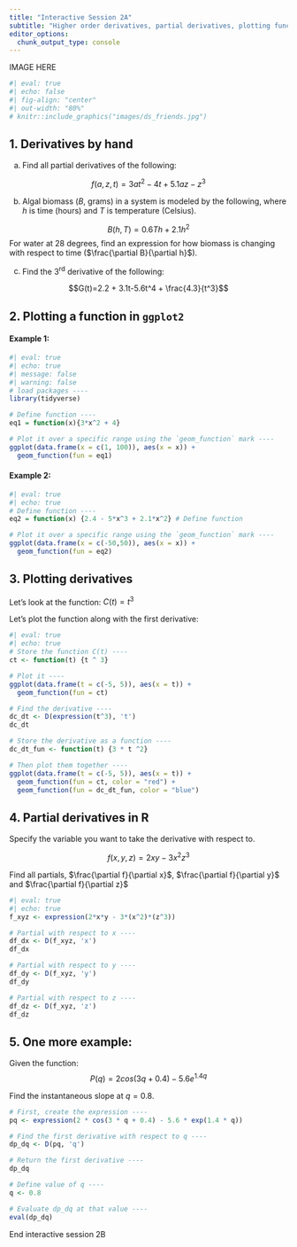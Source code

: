 ```yaml
---
title: "Interactive Session 2A"
subtitle: "Higher order derivatives, partial derivatives, plotting functions in ggplot"
editor_options: 
  chunk_output_type: console
---
```


::: {.center-text}
IMAGE HERE
:::

```r
#| eval: true 
#| echo: false
#| fig-align: "center"
#| out-width: "80%" 
# knitr::include_graphics("images/ds_friends.jpg")
```

<!-- :::{.gray-text .center-text} -->
<!-- *Artwork by [Allison Horst](https://allisonhorst.com/)* -->
<!-- ::: -->

## 1. Derivatives by hand

a. Find all partial derivatives of the following: 

$$f(a, z, t)=3at^2-4t+5.1az-z^3$$

b. Algal biomass ($B$, grams) in a system is modeled by the following, where $h$ is time (hours) and $T$ is temperature (Celsius). 

$$B(h, T)=0.6Th+2.1h^2$$
For water at 28 degrees, find an expression for how biomass is changing with respect to time ($\frac{\partial B}{\partial h}$). 

c. Find the 3^rd^ derivative of the following: 

$$G(t)=2.2 + 3.1t-5.6t^4 + \frac{4.3}{t^3}$$

## 2. Plotting a function in `ggplot2`

#### Example 1:

```r
#| eval: true
#| echo: true
#| message: false
#| warning: false
# load packages ----
library(tidyverse)

# Define function ----
eq1 = function(x){3*x^2 + 4} 

# Plot it over a specific range using the `geom_function` mark ----
ggplot(data.frame(x = c(1, 100)), aes(x = x)) + 
  geom_function(fun = eq1)
```

#### Example 2:

```r
#| eval: true
#| echo: true
# Define function ----
eq2 = function(x) {2.4 - 5*x^3 + 2.1*x^2} # Define function

# Plot it over a specific range using the `geom_function` mark ----
ggplot(data.frame(x = c(-50,50)), aes(x = x)) + 
  geom_function(fun = eq2)
```

## 3. Plotting derivatives

Let's look at the function: $C(t)=t^3$

Let's plot the function along with the first derivative: 

```r
#| eval: true
#| echo: true
# Store the function C(t) ----
ct <- function(t) {t ^ 3}

# Plot it ----
ggplot(data.frame(t = c(-5, 5)), aes(x = t)) + 
  geom_function(fun = ct)

# Find the derivative ----     
dc_dt <- D(expression(t^3), 't')
dc_dt

# Store the derivative as a function ----
dc_dt_fun <- function(t) {3 * t ^2}

# Then plot them together ----
ggplot(data.frame(t = c(-5, 5)), aes(x = t)) + 
  geom_function(fun = ct, color = "red") +
  geom_function(fun = dc_dt_fun, color = "blue")
```

## 4. Partial derivatives in R

Specify the variable you want to take the derivative with respect to. 

$$f(x,y,z)=2xy-3x^2z^3$$

Find all partials, $\frac{\partial f}{\partial x}$, $\frac{\partial f}{\partial y}$ and $\frac{\partial f}{\partial z}$

```r
#| eval: true
#| echo: true
f_xyz <- expression(2*x*y - 3*(x^2)*(z^3))

# Partial with respect to x ----
df_dx <- D(f_xyz, 'x')
df_dx

# Partial with respect to y ----
df_dy <- D(f_xyz, 'y')
df_dy

# Partial with respect to z ---- 
df_dz <- D(f_xyz, 'z')
df_dz
```

## 5. One more example:

Given the function: $$P(q)=2cos(3q+0.4)-5.6e^{1.4q}$$ 

Find the instantaneous slope at $q = 0.8$.

```r
# First, create the expression ---- 
pq <- expression(2 * cos(3 * q + 0.4) - 5.6 * exp(1.4 * q))

# Find the first derivative with respect to q ----
dp_dq <- D(pq, 'q')

# Return the first derivative ----
dp_dq

# Define value of q ----
q <- 0.8

# Evaluate dp_dq at that value ----
eval(dp_dq)
```

::: {.center-text .body-text-xl .teal-text}
End interactive session 2B
:::